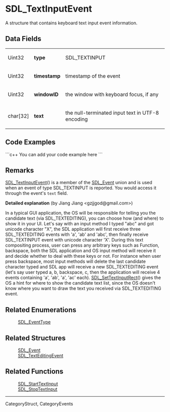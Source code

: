 <!-- pragma section-numbers off -->
<!-- pragma disable-camelcase -->
= SDL_TextInputEvent =
A structure that contains keyboard text input event information.


== Data Fields ==
{|
|Uint32 
|'''type''' 
|SDL_TEXTINPUT 
|-
|Uint32
|'''timestamp'''
|timestamp of the event
|-
|Uint32 
|'''windowID''' 
|the window with keyboard focus, if any 
|-
|char[32] 
|'''text''' 
|the null-terminated input text in UTF-8 encoding 
|}

== Code Examples ==
```c++
You can add your code example here
```

== Remarks ==
[[SDL_TextInputEvent]]() is a member of the [[SDL_Event]] union and is used when an event of type SDL_TEXTINPUT is reported. You would access it through the event's <code>text</code> field.

'''Detailed explanation''' (by Jiang Jiang <gzjjgod@gmail.com>)

In a typical GUI application, the OS will be responsible for telling
you the candidate text (via SDL_TEXTEDITING), you can choose how (and
where) to show it in your UI.
Let's say with an input method I typed "abc" and got unicode character
"X", the SDL application will first receive three SDL_TEXTEDITING
events with 'a', 'ab' and 'abc', then finally receive SDL_TEXTINPUT
event with unicode character 'X'.
During this text compositing process, user can press any arbitrary
keys such as Function, backspace, both the SDL application and OS
input method will receive it and decide whether to deal with these
keys or not. For instance when user press backspace, most input
methods will delete the last candidate character typed and SDL app
will receive a new SDL_TEXTEDITING event (let's say user typed a, b,
backspace, c, then the application will receive 4 events containing
'a', 'ab', 'a', 'ac' each).
[[SDL_SetTextInputRect]]() gives the OS a hint for where to show the
candidate text list, since the OS doesn't know where you want to draw
the text you received via SDL_TEXTEDITING event.




== Related Enumerations ==
: [[SDL_EventType]]

== Related Structures ==
: [[SDL_Event]]
: [[SDL_TextEditingEvent]]

== Related Functions ==
: [[SDL_StartTextInput]]
: [[SDL_StopTextInput]]

----
CategoryStruct, CategoryEvents
